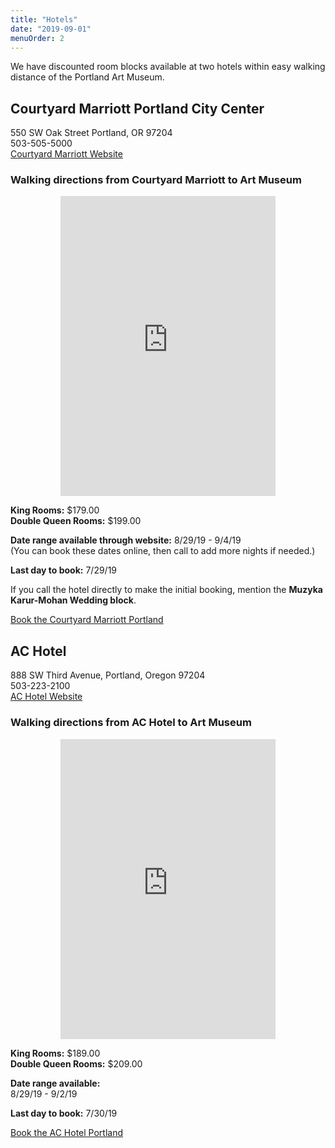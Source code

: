```yaml
---
title: "Hotels"
date: "2019-09-01"
menuOrder: 2
---
```


We have discounted room blocks available at two hotels within easy walking distance of the Portland Art Museum.


## Courtyard Marriott Portland City Center
550 SW Oak Street Portland, OR 97204  
503-505-5000  
<a href="https://www.marriott.com/hotels/travel/pdxpc-courtyard-portland-city-center/">Courtyard Marriott Website</a>

<CourtyardMarriott />

### Walking directions from Courtyard Marriott to Art Museum
<div style="margin: 0 5rem;">
  <iframe src="https://www.google.com/maps/embed/v1/directions?key=AIzaSyA4QP7mt6WrEwb30kiD1Js-U2juv254mXg&origin=place_id:ChIJo0vCHQQKlVQRE6sDzq10wcc&destination=place_id:ChIJnX1J7hoKlVQR8YoQJgJW7xA&mode=walking&zoom=16" width="100%" height="480" frameBorder="0" scrolling="no"></iframe>
</div>

**King Rooms:** $179.00  
**Double Queen Rooms:** $199.00

**Date range available through website:**
8/29/19 - 9/4/19  
(You can book these dates online, then call to add more nights if needed.)

**Last day to book:** 7/29/19

If you call the hotel directly to make the initial booking, mention the **Muzyka Karur-Mohan Wedding block**.

<a class="btn btn-secondary" role="button" href="https://www.marriott.com/events/start.mi?id=1553897584521&key=GRP">Book the Courtyard Marriott Portland</a>

## AC Hotel
888 SW Third Avenue, Portland, Oregon 97204  
503-223-2100  
<a href="https://www.marriott.com/hotels/travel/pdxar-ac-hotel-portland-downtown-or/">AC Hotel Website</a>  

<ACHotel />

### Walking directions from AC Hotel to Art Museum
<div style="margin: 0 5rem;">
  <iframe src="https://www.google.com/maps/embed/v1/directions?key=AIzaSyA4QP7mt6WrEwb30kiD1Js-U2juv254mXg&origin=place_id:ChIJDaVHgg8KlVQRR0esjkv-btY&destination=place_id:ChIJnX1J7hoKlVQR8YoQJgJW7xA&mode=walking&zoom=16" width="100%" height="480" frameBorder="0" scrolling="no"></iframe>
</div>

**King Rooms:** $189.00  
**Double Queen Rooms:** $209.00  

**Date range available:**  
8/29/19 - 9/2/19

**Last day to book:** 7/30/19

<a class="btn btn-secondary" role="button" href="http://www.marriott.com/meeting-event-hotels/group-corporate-travel/groupCorp.mi?resLinkData=Muzyka%20Mohan%20Wedding%5EPDXAR%60mkwmkwa%7Cmkwmkwb%60189-209%60USD%60false%602%608/29/19%609/2/19%607/30/19&app=resvlink&stop_mobi=yes">Book the AC Hotel Portland</a>

